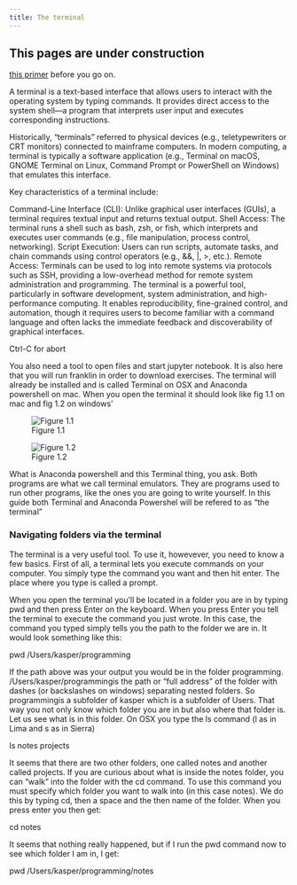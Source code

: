 ```yaml
---
title: The terminal
---
```


::: {.callout-caution }
## This pages are under construction

:::

[this primer](https://lifehacker.com/5633909/who-needs-a-mouse-learn-to-use-the-command-line-for-almost-anything) before you go on.


A terminal is a text-based interface that allows users to interact with the operating system by typing commands. It provides direct access to the system shell—a program that interprets user input and executes corresponding instructions.

Historically, "terminals" referred to physical devices (e.g., teletypewriters or CRT monitors) connected to mainframe computers. In modern computing, a terminal is typically a software application (e.g., Terminal on macOS, GNOME Terminal on Linux, Command Prompt or PowerShell on Windows) that emulates this interface.

Key characteristics of a terminal include:

Command-Line Interface (CLI): Unlike graphical user interfaces (GUIs), a terminal requires textual input and returns textual output.
Shell Access: The terminal runs a shell such as bash, zsh, or fish, which interprets and executes user commands (e.g., file manipulation, process control, networking).
Script Execution: Users can run scripts, automate tasks, and chain commands using control operators (e.g., &&, |, >, etc.).
Remote Access: Terminals can be used to log into remote systems via protocols such as SSH, providing a low-overhead method for remote system administration and programming.
The terminal is a powerful tool, particularly in software development, system administration, and high-performance computing. It enables reproducibility, fine-grained control, and automation, though it requires users to become familiar with a command language and often lacks the immediate feedback and discoverability of graphical interfaces.


Ctrl-C for abort



You also need a tool to open files and start jupyter notebook. It is also here that you will run franklin in order to download exercises. The terminal will already be installed and is called Terminal on OSX and Anaconda powershell on mac. When you open the terminal it should look like fig 1.1 on mac and fig 1.2 on windows'

![Figure 1.1](<images/Skærmbillede 2025-05-22 kl. 16.44.43.png>)

![Figure 1.2](<images/Skærmbillede 2025-05-22 kl. 16.45.05.png>)

What is Anaconda powershell and this Terminal thing, you ask. Both programs are what we call terminal emulators. They are programs used to run other programs, like the ones you are going to write yourself. In this guide both Terminal and Anaconda Powershel will be refered to as "the terminal"

### Navigating folders via the terminal
The terminal is a very useful tool. To use it, howevever, you need to know a few basics. First of all, a terminal lets you execute commands on your computer. You simply type the command you want and then hit enter. The place where you type is called a prompt. 

When you open the terminal you'll be located in a folder you are in by typing pwd and then press Enter on the keyboard. When you press Enter you tell the terminal to execute the command you just wrote. In this case, the command you typed simply tells you the path to the folder we are in. It would look something like this:

pwd
/Users/kasper/programming 

If the path above was your output you would be in the folder programming. /Users/kasper/programmingis the path or "full address" of the folder with dashes (or backslashes on windows) separating nested
folders. So programmingis a subfolder of kasper which is a subfolder of Users. That way
you not only know which folder you are in but also where that folder is. Let us see what
is in this folder. On OSX you type the ls command (l as in Lima and s as in Sierra)

ls
notes 
projects

It seems that there are two other folders, one called notes and another called projects. If you are curious about what is inside the notes folder, you can "walk" into the folder with the cd command. To use this command you must specify which folder you want to walk into (in this case notes). We do this by typing cd, then a space and the then name of the folder. When you press enter you then get:

cd notes


It seems that nothing really happened, but if I run the pwd command  now to see which folder I am in, I get:

pwd
/Users/kasper/programming/notes